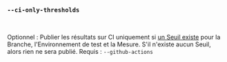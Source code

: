 ### `--ci-only-thresholds`

<br />

Optionnel : Publier les résultats sur CI uniquement si [un Seuil existe](/fr/docs/explanation/thresholds/) pour la Branche, l'Environnement de test et la Mesure.
S'il n'existe aucun Seuil, alors rien ne sera publié.
Requis : `--github-actions`